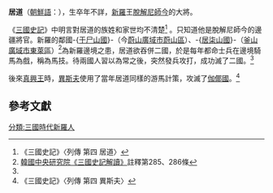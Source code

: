 '''居道'''（[[朝鮮語|朝鮮語]]：{{lang|ko|'''거도'''}}），生卒年不詳，[[新羅|新羅]]王[[脫解尼師今|脫解尼師今]]的大將。

《[[三國史記|三國史記]]》中明言對居道的族姓和家世均不清楚<ref name=Geodu>《三國史記》〈列傳 第四 居道〉</ref>
。只知道他是脫解尼師今的邊疆將官。新羅的鄰國-{[[于尸山國|于尸山國]]}-（今[[蔚山廣域市|蔚山廣域市]][[蔚山區|蔚山區]]）、-{[[居柒山國|居柒山國]]}-（[[釜山廣域市|釜山廣域市]][[東萊區|東萊區]]）<ref>[http://koreandb.nate.com/history/saki/yoljunDetail?url=yoljundetail&sn=990 韓國中央研究院《三國史記解讀》]{{dead link|date=2017年12月 |bot=InternetArchiveBot |fix-attempted=yes }}註釋第285、286條</ref>為新羅邊境之患，居道欲吞併二國，於是每年都命士兵在邊境騎馬為戲，稱為馬技。待兩國人習以為常之後，突然發兵攻打，成功滅了二國。<ref name=Geodu />

後來[[真興王|真興王]]時，[[異斯夫|異斯夫]]使用了當年居道同樣的游馬計策，攻滅了[[金官伽倻|伽倻國]]。<ref>《三國史記》〈列傳 第四 異斯夫〉</ref>

==參考文獻==
<div class="references-small">
<references/>
</div>

[[分類:三國時代新羅人|分類:三國時代新羅人]]